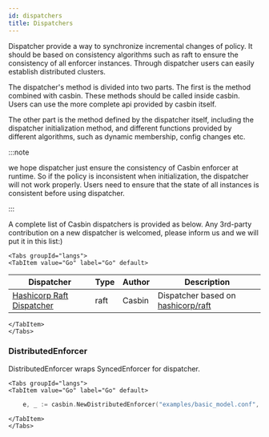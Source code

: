 ```yaml
---
id: dispatchers
title: Dispatchers
---
```




Dispatcher provide a way to synchronize incremental changes of policy. It should be based on consistency algorithms such as raft to ensure the consistency of all enforcer instances. Through dispatcher users can easily establish distributed clusters.

The dispatcher's method is divided into two parts. The first is the method combined with casbin. These methods should be called inside casbin. Users can use the more complete api provided by casbin itself. 

The other part is the method defined by the dispatcher itself, including the dispatcher initialization method, and different functions provided by different algorithms, such as dynamic membership, config changes etc.

:::note

we hope dispatcher just ensure the consistency of Casbin enforcer at runtime. So if the policy is inconsistent when initialization, the dispatcher will not work properly. Users need to ensure that the state of all instances is consistent before using dispatcher. 

:::

A complete list of Casbin dispatchers is provided as below. Any 3rd-party contribution on a new dispatcher is welcomed, please inform us and we will put it in this list:)

```mdx-code-block
<Tabs groupId="langs">
<TabItem value="Go" label="Go" default>
```

Dispatcher | Type | Author | Description
----|------|----|----
[Hashicorp Raft Dispatcher](https://github.com/casbin/hraft-dispatcher) | raft | Casbin | Dispatcher based on [hashicorp/raft](https://github.com/hashicorp/raft)

```mdx-code-block
</TabItem>
</Tabs>
```

### DistributedEnforcer

DistributedEnforcer wraps SyncedEnforcer for dispatcher.

```mdx-code-block
<Tabs groupId="langs">
<TabItem value="Go" label="Go" default>
```

```go
    e, _ := casbin.NewDistributedEnforcer("examples/basic_model.conf", "examples/basic_policy.csv")
```

```mdx-code-block
</TabItem>
</Tabs>
```


